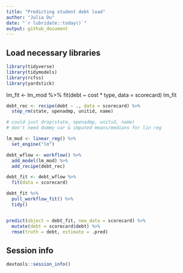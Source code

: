 ```yaml
---
title: "Predicting student debt load"
author: "Julia Du"
date: "`r lubridate::today()`"
output: github_document
---
```


## Load necessary libraries

```r
library(tidyverse)
library(tidymodels)
library(rcfss)
library(yardstick)
```


lm_fit <- lm_mod %>% 
  fit(debt ~ cost * type, data = scorecard)
lm_fit


```r
debt_rec <- recipe(debt ~ ., data = scorecard) %>% 
  step_rm(state, openadmp, unitid, name) 

# could just drop(state, openadmp, unitid, name)
# don't need dummy var & imputed means/medians for lin reg

lm_mod <- linear_reg() %>% 
  set_engine("lm")

debt_wflow <- workflow() %>%
  add_model(lm_mod) %>%
  add_recipe(debt_rec)

debt_fit <- debt_wflow %>%
  fit(data = scorecard)

debt_fit %>%
  pull_workflow_fit() %>%
  tidy()


predict(object = debt_fit, new_data = scorecard) %>%
  mutate(debt = scorecard$debt) %>%
  rmse(truth = debt, estimate = .pred)
```

## Session info

```r
devtools::session_info()
```
